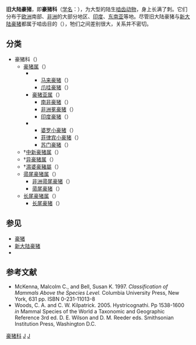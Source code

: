 {{Automatic Taxobox
| taxon = Hystricidae
| authority = [[Johann_Fischer_von_Waldheim|Fischer de Waldheim]], 1817
| fossil_range = {{Fossil range|早中新世|现今}}
| image = Porcupine Berlin Zoo.jpg
| subdivision_ranks = 属
| subdivision = 
*[[帚尾豪猪属|帚尾豪猪属]]（{{Lang|la|''Atherurus''}}）
*[[豪猪属|豪猪属]]（{{Lang|la|''Hystrix''}}）
*[[长尾豪猪属|长尾豪猪属]]（{{Lang|la|''Trichys''}}）
}}

'''旧大陆豪猪'''，即'''豪猪科'''（[[学名|学名]]：{{Lang|la|'''Hystricidae'''}}），为大型的陆生[[啮齿动物|啮齿动物]]，身上长满了刺。它们分布于[[欧洲|欧洲]]南部、[[非洲|非洲]]的大部分地区、[[印度|印度]]、[[东南亚|东南亚]]等地。尽管旧大陆豪猪与[[新大陆豪猪|新大陆豪猪]]都属于啮齿目的{{Link-en|豪猪下目|Hystricognathi}}（{{Lang|la|Hystricognathi}}），牠们之间差别很大，关系并不密切。

== 分类 ==
* 豪猪科（{{Lang|la|Hystricidae}}）
** [[豪猪属|豪猪属]]（{{Lang|la|''Hystrix''}}）
*** {{Lang|la|''Acanthion''}}
**** [[马来豪猪|马来豪猪]]（{{Lang|la|''Hystrix brachyura''}}）
**** [[爪哇豪猪|爪哇豪猪]]（{{Lang|la|''Hystrix javanica''}}）
*** [[豪猪亚属|豪猪亚属]]（{{Lang|la|''Hystrix''}}）
**** [[南非豪猪|南非豪猪]]（{{Lang|la|''Hystrix africaeaustralis''}}）
**** [[非洲冕豪猪|非洲冕豪猪]]（{{Lang|la|''Hystrix cristata''}}）
**** [[印度豪猪|印度豪猪]]（{{Lang|la|''Hystrix indica''}}）
*** {{Lang|la|''Thecurus''}}
**** [[婆罗小豪猪|婆罗小豪猪]]（{{Lang|la|''Hystrix crassispinis''}}）
**** [[菲律宾小豪猪|菲律宾小豪猪]]（{{Lang|la|''Hystrix pumila''}}）
**** [[苏门豪猪|苏门豪猪]]（{{Lang|la|''Hystrix sumatrae''}}）
** †[[中新豪猪属|中新豪猪属]]（{{Lang|la|''Miohystrix''}}）
** †[[异豪猪属|异豪猪属]]（{{Lang|la|''Xenohystrix''}}）
** †[[濕婆豪豬屬|濕婆豪豬屬]]（{{Lang|la|''Sivacanthion''}}）
** [[帚尾豪猪属|帚尾豪猪属]]（{{Lang|la|''Atherurus''}}）
*** [[非洲帚尾豪猪|非洲帚尾豪猪]]（{{Lang|la|''Atherurus africanus''}}）
*** [[帚尾豪猪|帚尾豪猪]]（{{Lang|la|''Atherurus macrourus''}}）
** [[长尾豪猪属|长尾豪猪属]]（{{Lang|la|''Trichys''}}）
*** [[长尾豪猪|长尾豪猪]]（{{Lang|la|''Trichys fasciculata''}}）

== 参见 ==
* [[豪猪|豪猪]]
* [[新大陆豪猪|新大陆豪猪]]
* {{Wikispecies-inline|Hystricidae}}

== 参考文献 ==
{{commonscat|Hystricidae}}
*McKenna, Malcolm C., and Bell, Susan K. 1997. ''Classification of Mammals Above the Species Level.'' Columbia University Press, New York, 631 pp. ISBN 0-231-11013-8
*Woods, C. A. and C. W. Kilpatrick. 2005.  Hystricognathi.  Pp 1538-1600 ''in'' Mammal Species of the World a Taxonomic and Geographic Reference 3rd ed. D. E. Wilson and D. M. Reeder eds. Smithsonian Institution Press, Washington D.C.
{{Taxonbar}}
[[Category:豪猪科|]]
[[Category:豪猪|J]]
[[Category:_1817年描述的分类群|J]]